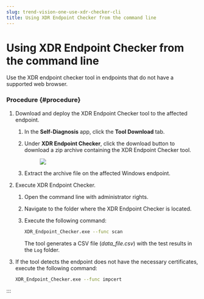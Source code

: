 ```yaml
---
slug: trend-vision-one-use-xdr-checker-cli
title: Using XDR Endpoint Checker from the command line
---
```

# Using XDR Endpoint Checker from the command line

Use the XDR endpoint checker tool in endpoints that do not have a supported web browser.

### Procedure {#procedure}

1.  Download and deploy the XDR Endpoint Checker tool to the affected endpoint.

    1.  In the **Self-Diagnosis** app, click the **Tool Download** tab.

    2.  Under **XDR Endpoint Checker**, click the download button to download a zip archive containing the XDR Endpoint Checker tool.

        <figure>
        <img src="./images/download_xdr_check=71bbd2dc-afc5-4759-8cf4-8510fd612e0e.webp" />
        </figure>

    3.  Extract the archive file on the affected Windows endpoint.

2.  Execute XDR Endpoint Checker.

    1.  Open the command line with administrator rights.

    2.  Navigate to the folder where the XDR Endpoint Checker is located.

    3.  Execute the following command:

        ```bash
        XDR_Endpoint_Checker.exe --func scan
        ```

        The tool generates a CSV file (*data_file.csv*) with the test results in the `Log` folder.

3.  If the tool detects the endpoint does not have the necessary certificates, execute the following command:

    ```bash
    XDR_Endpoint_Checker.exe --func impcert
    ```
:::
